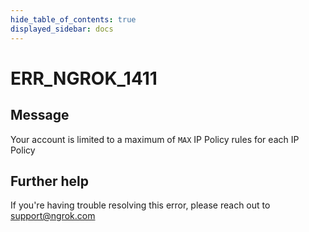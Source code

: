 ```yaml
---
hide_table_of_contents: true
displayed_sidebar: docs
---
```



# ERR_NGROK_1411

## Message

Your account is limited to a maximum of `MAX` IP Policy rules for each IP Policy

<ErrorDetails error="err_ngrok_1411" />

## Further help

If you're having trouble resolving this error, please reach out to [support@ngrok.com](mailto:support@ngrok.com?subject=Help%20with%20ERR_NGROK_1411)
